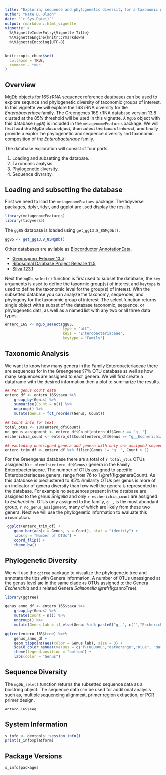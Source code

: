 ```yaml
---
title: "Exploring sequence and phylogenetic diversity for a taxonomic group of interest."
author: "Nate D. Olson"
date: "`r Sys.Date()`"
output: rmarkdown::html_vignette
vignette: >
  %\VignetteIndexEntry{Vignette Title}
  %\VignetteEngine{knitr::rmarkdown}
  %\VignetteEncoding{UTF-8}
---
```


```r
knitr::opts_chunk$set(
  collapse = TRUE,
  comment = "#>"
)
```

## Overview
MgDb objects for 16S rRNA sequence reference databases can be used to explore sequnce and phylogenetic diversity of taxonomic groups of interest. 
In this vignette we will explore the 16S rRNA diversity for the _Enterobacteriace_ family. 
The Greengenes 16S rRNA database version 13.8 clusted at the 85\% threshold will be used in this vignette. 
A `MgDb` object with this database (`gg85`) is included in the `metagenomeFeatures` package. 
We will first load the MgDb class object, then select the taxa of interest, and finally provide a explor the phylogenetic and sequence diversity and taxonomic composition of the _Enterobacteriace_ family.   

The database exploration will consist of four parts.  

1. Loading and subsetting the database.    
2. Taxonomic analysis.  
3. Phylogenetic diversity.   
4. Sequence diversity.     

## Loading and subsetting the database 
First we need to load the `metagenomeFeatues` package. 
The tidyverse packages, dplyr, tidyr, and ggplot are used display the results.
```r
library(metagenomeFeatures) 
library(tidyverse)
```

<!-- TODO Update links after Bioconductor submission -->

The `gg85` database is loaded using `get_gg13.8_85MgDb()`.  
```r
gg85 <- get_gg13.8_85MgDb()
```  

Other databases are avilable as [Bioconductor AnnotationData](https://www.bioconductor.org/packages/release/data/annotation/).  

- [Greengenes Release 13.5](http://bioconductor.org/packages/release/data/annotation/html/greengenes13.5MgDb.html)  
- [Ribosomal Database Project Release 11.5](https://github.com/HCBravoLab/ribosomaldatabaseproject11.5MgDb)  
- [Silva 123.1](https://github.com/nate-d-olson/silva123.1MgDb)  

Next the `mgDb_select()` function is first used to subset the database, the `key` arguments is used to define the taxonmic group(s) of interest and `keytype` is used to define the taxonomic level for the group(s) of interest. 
With the subsetted database you can analyze the taxonomy, sequences, and phylogeny for the taxonomic group of interest. 
The select function returns single object with a subset of the database taxonomic, sequence, or phylogenetic data, as well as a named list with any two or all three data types.  

```r
entero_16S <- mgDb_select(gg85, 
                          type = "all", 
                          keys = "Enterobacteriaceae", 
                          keytype = "Family")
```

## Taxonomic Analysis 
We want to know how many genera in the Family Enterobacteriaceae there are sequences for in the Greengenes 97% OTU database as well as how many sequences are assigned to each genera. 
We will first create a dataframe with the desired information then a plot to summarize the results. 

```r
## Per genus count data
entero_df <- entero_16S$taxa %>% 
    group_by(Genus) %>% 
    summarise(Count = n()) %>% 
    ungroup() %>% 
    mutate(Genus = fct_reorder(Genus, Count)) 

## Count info for text 
total_otus <- sum(entero_df$Count)
no_genus_assignment <- entero_df$Count[entero_df$Genus == "g__"]
escherichia_count <- entero_df$Count[entero_df$Genus == "g__Escherichia"]

## excluding unassigned genera and genera with only one assigned sequence
entero_trim_df <- entero_df %>% filter(Genus != "g__", Count > 1)
```

For the Greengenes database there are a total of `r total_otus` OTUs assigned to `r nlevels(entero_df$Genus)` genera in the Family Enterobacteriaceae. 
The number of OTUs assigned to specific Enterobacteriaceae genera, range from 76 to 1 \@ref(fig:generaCount). 
As this database is preclustered to 85\% similarity OTUs per genus is more of an indicator of genera diversity than how well the genera is represented in the database. 
For example no sequences present in the database are assigned to the genus _Shigella_ and only `r escherichia_count` are assigned to _Escherichia_. 
OTUs only assigned to the family, `g__`, is the most abundant group, `r no_genus_assignment`, many of which are likely from these two genera. 
Next we will use the phylogenetic information to evaluate this assumption.

```r
 ggplot(entero_trim_df) + 
    geom_bar(aes(x = Genus, y = Count), stat = "identity") + 
    labs(y = "Number of OTUs") + 
    coord_flip() + 
    theme_bw() 
```

## Phylogenetic Diversity  
We will use the `ggtree` package to visualize the phylogenetic tree and annotate the tips with Genera information. 
A number of OTUs unassigned at the genus level are in the same clade as OTUs assigned to the Genera _Escherichia_ and a related Genera _Salmonella_ \@ref(fig:annoTree). 

```r
library(ggtree)

genus_anno_df <- entero_16S$taxa %>% 
    group_by(Genus) %>% 
    mutate(Count = n()) %>% 
    ungroup() %>% 
    mutate(Genus_lab = if_else(Genus %in% paste0("g__", c("","Escherichia", "Salmonella")), Genus, ""))

ggtree(entero_16S$tree) %<+% 
    genus_anno_df + 
    geom_tippoint(aes(color = Genus_lab), size = 3) + 
    scale_color_manual(values = c("#FF000000","darkorange","blue", "darkgreen")) + 
    theme(legend.position = "bottom") + 
    labs(color = "Genus")
```

## Sequence Diversity 
The `mgDb_select` function returns the subsetted sequence data as a biostring object.
The sequence data can be used for additional analysis such as, multiple sequencing alignment, primer region extraction, or PCR primer design. 

```r
entero_16S$seq
```

## System Information
```r
s_info <- devtools::session_info()
print(s_info$platform)
```


## Package Versions
```r
s_info$packages
```

